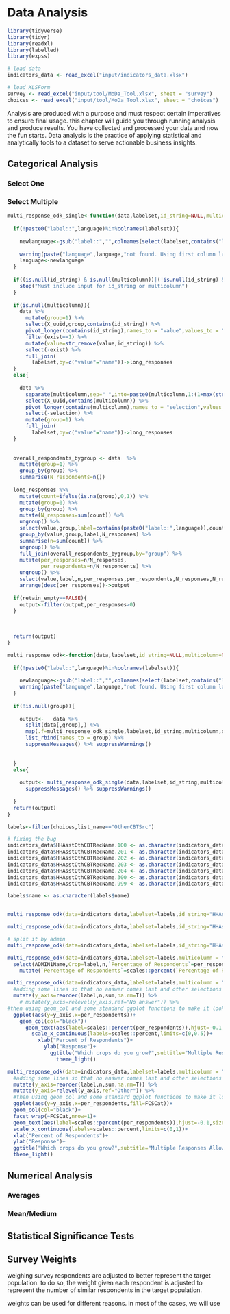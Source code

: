 # Data Analysis

```r
library(tidyverse)
library(tidyr)
library(readxl)
library(labelled)
library(expss)

# load data
indicators_data <- read_excel("input/indicators_data.xlsx")

# load XLSForm
survey <- read_excel("input/tool/MoDa_Tool.xlsx", sheet = "survey")
choices <- read_excel("input/tool/MoDa_Tool.xlsx", sheet = "choices")

```

Analysis are produced with a purpose and must respect certain imperatives to ensure final usage. this chapter will guide you through running analysis and produce results. You have collected and processed your data and now the fun starts. Data analysis is the practice of applying statistical and analytically tools to a dataset to serve actionable business insights. 

## Categorical Analysis



### Select One



### Select Multiple


```r
multi_response_odk_single<-function(data,labelset,id_string=NULL,multicolumn=NULL,other_string=NULL,retain_empty=TRUE,language="English"){
  
  if(!paste0("label::",language)%in%colnames(labelset)){
    
    newlanguage<-gsub("label::","",colnames(select(labelset,contains("label")))[1])
    
    warning(paste("language",language,"not found. Using first column labelled",newlanguage,"instead"))
    language<-newlanguage
  }
  
  if((is.null(id_string) & is.null(multicolumn))|(!is.null(id_string) & !is.null(multicolumn))){
    stop("Must include input for id_string or multicolumn")
  }
  
  if(is.null(multicolumn)){
    data %>% 
      mutate(group=1) %>%
      select(X_uuid,group,contains(id_string)) %>%
      pivot_longer(contains(id_string),names_to = "value",values_to = "exist") %>%
      filter(exist==1) %>%
      mutate(value=str_remove(value,id_string)) %>%
      select(-exist) %>%
      full_join(
        labelset,by=c("value"="name"))->long_responses
  }
  else{
    
    data %>% 
      separate(multicolumn,sep=" ",into=paste0(multicolumn,1:(1+max(str_count(.[,multicolumn]," "))))) %>%
      select(X_uuid,contains(multicolumn)) %>%
      pivot_longer(contains(multicolumn),names_to = "selection",values_to = "value",values_drop_na = TRUE) %>%
      select(-selection) %>%
      mutate(group=1) %>%
      full_join(
        labelset,by=c("value"="name"))->long_responses
  }
  
  
  overall_respondents_bygroup <- data  %>% 
    mutate(group=1) %>%
    group_by(group) %>%
    summarise(N_respondents=n()) 
  
  long_responses %>%
    mutate(count=ifelse(is.na(group),0,1)) %>%
    mutate(group=1) %>%
    group_by(group) %>%
    mutate(N_responses=sum(count)) %>%
    ungroup() %>%
    select(value,group,label=contains(paste0("label::",language)),count,N_responses) %>%
    group_by(value,group,label,N_responses) %>%
    summarise(n=sum(count)) %>%
    ungroup() %>%
    full_join(overall_respondents_bygroup,by="group") %>%
    mutate(per_responses=n/N_responses,
           per_respondents=n/N_respondents) %>%
    ungroup() %>%
    select(value,label,n,per_responses,per_respondents,N_responses,N_respondents) %>%
    arrange(desc(per_responses))->output
  
  if(retain_empty==FALSE){
    output<-filter(output,per_responses>0)
  }
  
  
  
  return(output)
}

multi_response_odk<-function(data,labelset,id_string=NULL,multicolumn=NULL,group=NULL,other_string=NULL,retain_empty=TRUE,language="English"){
  
  if(!paste0("label::",language)%in%colnames(labelset)){
    
    newlanguage<-gsub("label::","",colnames(select(labelset,contains("label")))[1])
    warning(paste("language",language,"not found. Using first column labelled",newlanguage,"instead"))
  }
  
  if(!is.null(group)){
    
    output<-   data %>%
      split(data[,group],) %>%
      map(.f=multi_response_odk_single,labelset,id_string,multicolumn,other_string,retain_empty,language) %>%
      list_rbind(names_to = group) %>%
      suppressMessages() %>% suppressWarnings()
    
    
  }
  else{
    
    output<- multi_response_odk_single(data,labelset,id_string,multicolumn,other_string,retain_empty,language) %>%
      suppressMessages() %>% suppressWarnings()
    
  }
  return(output)
}

```


```r
labels<-filter(choices,list_name=="OtherCBTSrc")

# fixing the bug
indicators_data$HHAsstOthCBTRecName.100 <- as.character(indicators_data$HHAsstOthCBTRecName.100)
indicators_data$HHAsstOthCBTRecName.201 <- as.character(indicators_data$HHAsstOthCBTRecName.201)
indicators_data$HHAsstOthCBTRecName.202 <- as.character(indicators_data$HHAsstOthCBTRecName.202)
indicators_data$HHAsstOthCBTRecName.203 <- as.character(indicators_data$HHAsstOthCBTRecName.203)
indicators_data$HHAsstOthCBTRecName.204 <- as.character(indicators_data$HHAsstOthCBTRecName.204)
indicators_data$HHAsstOthCBTRecName.300 <- as.character(indicators_data$HHAsstOthCBTRecName.300)
indicators_data$HHAsstOthCBTRecName.999 <- as.character(indicators_data$HHAsstOthCBTRecName.999)

labels$name <- as.character(labels$name)


multi_response_odk(data=indicators_data,labelset=labels,id_string="HHAsstOthCBTRecName.")

multi_response_odk(data=indicators_data,labelset=labels,id_string="HHAsstOthCBTRecName.",retain_empty = FALSE)

# split it by admin
multi_response_odk(data=indicators_data,labelset=labels,id_string="HHAsstOthCBTRecName.",retain_empty = FALSE,group="ADMIN1Name")

```


```r
multi_response_odk(data=indicators_data,labelset=labels,multicolumn = "HHAsstOthCBTRecName",retain_empty = FALSE,group="ADMIN1Name",language="English (en)") %>%
  select(ADMIN1Name,Crop=label,n,`Percentage of Respondents`=per_respondents) %>%
    mutate(`Percentage of Respondents`=scales::percent(`Percentage of Respondents`))

```


```r
multi_response_odk(data=indicators_data,labelset=labels,multicolumn = "HHAsstOthCBTRecName",retain_empty = FALSE) %>%
  #adding some lines so that no answer comes last and other selections are in reversing order with most popular at top
  mutate(y_axis=reorder(label,n,sum,na.rm=T)) %>%
    # mutate(y_axis=relevel(y_axis,ref="No answer")) %>%
#then using geom_col and some standard ggplot functions to make it look a bit prettier
  ggplot(aes(y=y_axis,x=per_respondents))+
    geom_col(col="black")+
      geom_text(aes(label=scales::percent(per_respondents)),hjust=-0.1,size=2)+
        scale_x_continuous(labels=scales::percent,limits=c(0,0.5))+
          xlab("Percent of Respondents")+
            ylab("Response")+
              ggtitle("Which crops do you grow?",subtitle="Multiple Responses Allowed")+
                theme_light()
```


```r
multi_response_odk(data=indicators_data,labelset=labels,multicolumn = "HHAsstOthCBTRecName",retain_empty = FALSE,group="FCSCat") %>%
  #adding some lines so that no answer comes last and other selections are in reversing order with most popular at top
  mutate(y_axis=reorder(label,n,sum,na.rm=T)) %>%
  mutate(y_axis=relevel(y_axis,ref="Other")) %>%
  #then using geom_col and some standard ggplot functions to make it look a bit prettier
  ggplot(aes(y=y_axis,x=per_respondents,fill=FCSCat))+
  geom_col(col="black")+
  facet_wrap(~FCSCat,nrow=1)+
  geom_text(aes(label=scales::percent(per_respondents)),hjust=-0.1,size=2)+
  scale_x_continuous(labels=scales::percent,limits=c(0,1))+
  xlab("Percent of Respondents")+
  ylab("Response")+
  ggtitle("Which crops do you grow?",subtitle="Multiple Responses Allowed")+
  theme_light()
```


## Numerical Analysis

### Averages


### Mean/Medium


## Statistical Significance Tests



## Survey Weights

weighing survey respondents are adjusted to better represent the target population. to do so, the weight given each respondent is adjusted to represent the number of similar respondents in the target population.

weights can be used for different reasons. in most of the cases, we will use

```r

```


